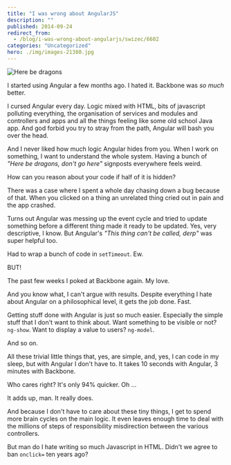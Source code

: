 ```yaml
---
title: "I was wrong about AngularJS"
description: ""
published: 2014-09-24
redirect_from:
  - /blog/i-was-wrong-about-angularjs/swizec/6602
categories: "Uncategorized"
hero: ./img/images-21380.jpg
---
```


![Here be dragons](./img/images-21380.jpg "Here be dragons")

I started using Angular a few months ago. I hated it. Backbone was _so much_ better.

I cursed Angular every day. Logic mixed with HTML, bits of javascript polluting everything, the organisation of services and modules and controllers and apps and all the things feeling like some old school Java app. And god forbid you try to stray from the path, Angular will bash you over the head.

And I never liked how much logic Angular hides from you. When I work on something, I want to understand the whole system. Having a bunch of _"Here be dragons, don't go here"_ signposts everywhere feels weird.

How can you reason about your code if half of it is hidden?

There was a case where I spent a whole day chasing down a bug because of that. When you clicked on a thing an unrelated thing cried out in pain and the app crashed.

Turns out Angular was messing up the event cycle and tried to update something before a different thing made it ready to be updated. Yes, very descriptive, I know. But Angular's _"This thing can't be called, derp"_ was super helpful too.

Had to wrap a bunch of code in `setTimeout`. Ew.

BUT!

The past few weeks I poked at Backbone again. My love.

And you know what, I can't argue with results. Despite everything I hate about Angular on a philosophical level, it gets the job done. Fast.

Getting stuff done with Angular is just so much easier. Especially the simple stuff that I don't want to think about. Want something to be visible or not? `ng-show`. Want to display a value to users? `ng-model`.

And so on.

All these trivial little things that, yes, are simple, and, yes, I can code in my sleep, but with Angular I don't have to. It takes 10 seconds with Angular, 3 minutes with Backbone.

Who cares right? It's only 94% quicker. Oh ...

It adds up, man. It really does.

And because I don't have to care about these tiny things, I get to spend more brain cycles on the main logic. It even leaves enough time to deal with the millions of steps of responsibility misdirection between the various controllers.

But man do I hate writing so much Javascript in HTML. Didn't we agree to ban `onclick=` ten years ago?
